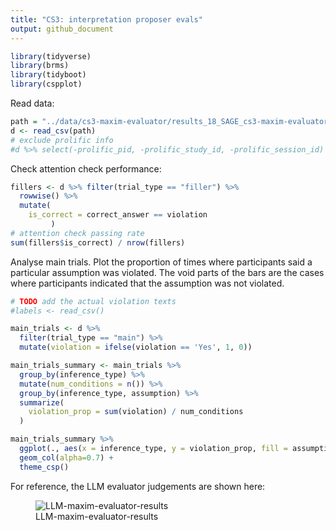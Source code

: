 ```yaml
---
title: "CS3: interpretation proposer evals"
output: github_document
---
```


```r
library(tidyverse)
library(brms)
library(tidyboot)
library(cspplot)
```

Read data:
```r
path = "../data/cs3-maxim-evaluator/results_18_SAGE_cs3-maxim-evaluator-evals_pilot-1_10.csv"
d <- read_csv(path)
# exclude prolific info
#d %>% select(-prolific_pid, -prolific_study_id, -prolific_session_id) %>% write_csv(path)
```

Check attention check performance:
```r
fillers <- d %>% filter(trial_type == "filler") %>%
  rowwise() %>%
  mutate(
    is_correct = correct_answer == violation
         )
# attention check passing rate
sum(fillers$is_correct) / nrow(fillers)
```

Analyse main trials. Plot the proportion of times where participants said a particular assumption was violated. The void parts of the bars are the cases where participants indicated that the assumption was not violated. 
```r
# TODO add the actual violation texts
#labels <- read_csv()

main_trials <- d %>%
  filter(trial_type == "main") %>%
  mutate(violation = ifelse(violation == 'Yes', 1, 0))

main_trials_summary <- main_trials %>%
  group_by(inference_type) %>%
  mutate(num_conditions = n()) %>%
  group_by(inference_type, assumption) %>%
  summarize(
    violation_prop = sum(violation) / num_conditions
  ) 

main_trials_summary %>%
  ggplot(., aes(x = inference_type, y = violation_prop, fill = assumption)) +
  geom_col(alpha=0.7) +
  theme_csp()
```

For reference, the LLM evaluator judgements are shown here:

![LLM-maxim-evaluator-results](cs3-maxim-evaluator-pilot1_files/ours_violation_trigger.png)